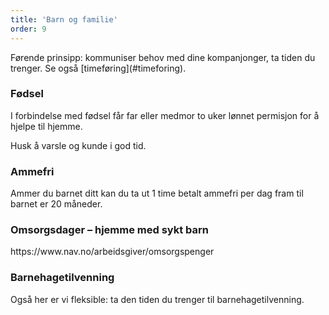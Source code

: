 ```yaml
---
title: 'Barn og familie'
order: 9
---
```



<Prose align="left" wide="true">
  <p>
    Førende prinsipp: kommuniser behov med dine kompanjonger, ta tiden du trenger. Se også [timeføring](#timeforing).
  </p>

  <h3 id="fodsel">Fødsel</h3>
  <p>
    I forbindelse med fødsel får far eller medmor to uker lønnet permisjon for å hjelpe til hjemme. 
  </p>
  <p>
    Husk å varsle og kunde i god tid.
  </p>
  <h3 id="ammefri">Ammefri</h3>
  <p>
    Ammer du barnet ditt kan du ta ut 1 time betalt ammefri per dag fram til barnet er 20 måneder. 
  </p>

  <h3 id="omsorgsdager">Omsorgsdager – hjemme med sykt barn</h3>
  <p>
    https://www.nav.no/arbeidsgiver/omsorgspenger
  </p>

  <h3 id="barnehagetilvenning">Barnehagetilvenning</h3>
  <p>
    Også her er vi fleksible: ta den tiden du trenger til barnehagetilvenning.
  </p>
</Prose>

